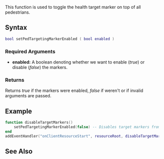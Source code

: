  
{{Client function}}
This function is used to toggle the health target marker on top of all pedestrians.

==Syntax== 
<syntaxhighlight lang="lua">bool setPedTargetingMarkerEnabled ( bool enabled )</syntaxhighlight> 

===Required Arguments=== 
*'''enabled:''' A boolean denoting whether we want to enable (''true'') or disable (''false'') the markers.

===Returns===
Returns ''true'' if the markers were enabled, ''false'' if weren't or if invalid arguments are passed.

==Example== 
<section name="Client" class="client" show="true">
<syntaxhighlight lang="lua">
function disableTargetMarkers()
	setPedTargetingMarkerEnabled(false) -- Disables target markers from being rendered after the resource is started
end
addEventHandler("onClientResourceStart", resourceRoot, disableTargetMarkers)
</syntaxhighlight>
</section>

==See Also==
{{Client ped functions}}
